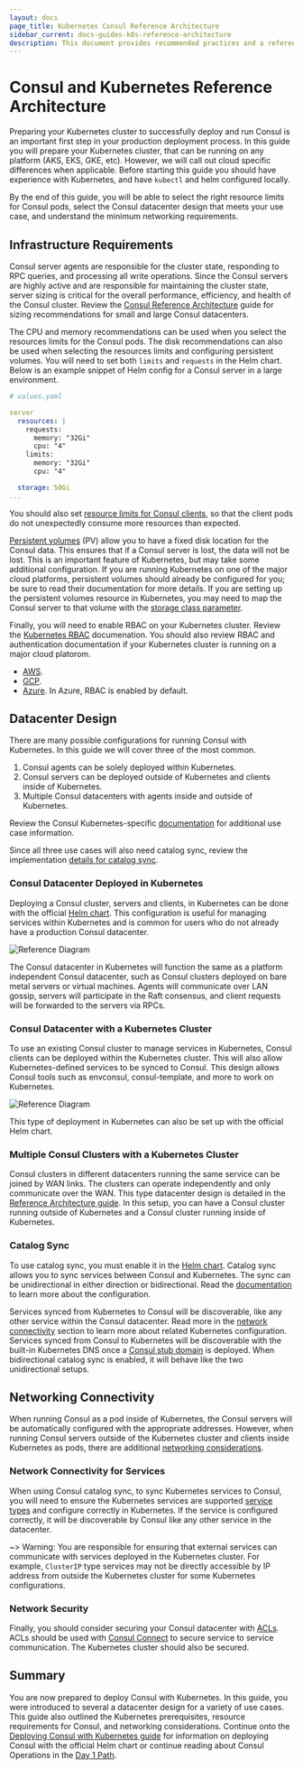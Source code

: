 ```yaml
---
layout: docs
page_title: Kubernetes Consul Reference Architecture
sidebar_current: docs-guides-k8s-reference-architecture
description: This document provides recommended practices and a reference architecture.
---
```


# Consul and Kubernetes Reference Architecture

Preparing your Kubernetes cluster to successfully deploy and run Consul is an
important first step in your production deployment process. In this guide you
will prepare your Kubernetes cluster, that can be running on any platform
(AKS, EKS, GKE, etc). However, we will call out cloud specific differences when
applicable. Before starting this guide you should have experience with
Kubernetes, and have `kubectl` and helm configured locally.

By the end of this guide, you will be able to select the right resource limits
for Consul pods, select the Consul datacenter design that meets your use case,
and understand the minimum networking requirements.

## Infrastructure Requirements

Consul server agents are responsible for the cluster state, responding to RPC
queries, and processing all write operations. Since the Consul servers are
highly active and are responsible for maintaining the cluster state, server
sizing is critical for the overall performance, efficiency, and health of the
Consul cluster. Review the [Consul Reference
Architecture](/consul/advanced/day-1-operations/reference-architecture#consul-servers)
guide for sizing recommendations for small and large Consul datacenters.

The CPU and memory recommendations can be used when you select the resources
limits for the Consul pods. The disk recommendations can also be used when
selecting the resources limits and configuring persistent volumes. You will
need to set both `limits` and `requests` in the Helm chart. Below is an example
snippet of Helm config for a Consul server in a large environment.

```yaml
# values.yaml

server
  resources: |
    requests:
      memory: "32Gi"
      cpu: "4"
    limits:
      memory: "32Gi"
      cpu: "4"

  storage: 50Gi
...
```

You should also set [resource limits for Consul
clients](https://www.consul.io/docs/platform/k8s/helm.html#v-client-resources),
so that the client pods do not unexpectedly consume more resources than
expected.

[Persistent
volumes](https://kubernetes.io/docs/concepts/storage/persistent-volumes/) (PV)
allow you to have a fixed disk location for the Consul data. This ensures that
if a Consul server is lost, the data will not be lost. This is an important
feature of Kubernetes, but may take some additional configuration. If you are
running Kubernetes on one of the major cloud platforms, persistent volumes
should already be configured for you; be sure to read their documentation for more
details. If you are setting up the persistent volumes resource in Kubernetes, you may need
to map the Consul server to that volume with the [storage class
parameter](https://www.consul.io/docs/platform/k8s/helm.html#v-server-storageclass).

Finally, you will need to enable RBAC on your Kubernetes cluster. Review
the [Kubernetes
RBAC](https://kubernetes.io/docs/reference/access-authn-authz/rbac/) documenation. You
should also review RBAC and authentication documentation if your Kubernetes cluster
is running on a major cloud platorom.

- [AWS](https://docs.aws.amazon.com/eks/latest/userguide/managing-auth.html).
- [GCP](https://cloud.google.com/kubernetes-engine/docs/how-to/role-based-access-control).
- [Azure](https://docs.microsoft.com/en-us/cli/azure/aks?view=azure-cli-latest#az-aks-create). In Azure, RBAC is enabled by default.

## Datacenter Design

There are many possible configurations for running Consul with Kubernetes. In this guide
we will cover three of the most common.

1. Consul agents can be solely deployed within Kubernetes.
1. Consul servers
   can be deployed outside of Kubernetes and clients inside of Kubernetes.
1. Multiple Consul datacenters with agents inside and outside of Kubernetes.

Review the Consul Kubernetes-specific
[documentation](https://www.consul.io/docs/platform/k8s/index.html#use-cases)
for additional use case information.

Since all three use cases will also need catalog sync, review the
implementation [details for catalog sync](https://www.consul.io/docs/platform/k8s/service-sync.html).

### Consul Datacenter Deployed in Kubernetes

Deploying a Consul cluster, servers and clients, in Kubernetes can be done with
the official [Helm
chart](https://www.consul.io/docs/platform/k8s/helm.html#using-the-helm-chart).
This configuration is useful for managing services within Kubernetes and is
common for users who do not already have a production Consul datacenter.

![Reference Diagram](/img/k8s-consul-simple.png 'Consul in Kubernetes Reference Diagram')

The Consul datacenter in Kubernetes will function the same as a platform
independent Consul datacenter, such as Consul clusters deployed on bare metal servers
or virtual machines. Agents will communicate over LAN gossip, servers
will participate in the Raft consensus, and client requests will be
forwarded to the servers via RPCs.

### Consul Datacenter with a Kubernetes Cluster

To use an existing Consul cluster to manage services in Kubernetes, Consul
clients can be deployed within the Kubernetes cluster. This will also allow
Kubernetes-defined services to be synced to Consul. This design allows Consul tools
such as envconsul, consul-template, and more to work on Kubernetes.

![Reference Diagram](/img/k8s-cluster-consul-datacenter.png 'Consul and Kubernetes Reference Diagram')

This type of deployment in Kubernetes can also be set up with the official Helm
chart.

### Multiple Consul Clusters with a Kubernetes Cluster

Consul clusters in different datacenters running the same service can be joined
by WAN links. The clusters can operate independently and only communicate over
the WAN. This type datacenter design is detailed in the [Reference Architecture
guide](/consul/advanced/day-1-operations/reference-architecture#multiple-datacenters).
In this setup, you can have a Consul cluster running outside of Kubernetes and
a Consul cluster running inside of Kubernetes.

### Catalog Sync

To use catalog sync, you must enable it in the [Helm
chart](https://www.consul.io/docs/platform/k8s/helm.html#v-synccatalog).
Catalog sync allows you to sync services between Consul and Kubernetes. The
sync can be unidirectional in either direction or bidirectional. Read the
[documentation](https://www.consul.io/docs/platform/k8s/service-sync.html) to
learn more about the configuration.

Services synced from Kubernetes to Consul will be discoverable, like any other
service within the Consul datacenter. Read more in the [network
connectivity](#networking-connectivity) section to learn more about related
Kubernetes configuration. Services synced from Consul to Kubernetes will be
discoverable with the built-in Kubernetes DNS once a [Consul stub
domain](https://www.consul.io/docs/platform/k8s/dns.html) is deployed. When
bidirectional catalog sync is enabled, it will behave like the two
unidirectional setups.

## Networking Connectivity

When running Consul as a pod inside of Kubernetes, the Consul servers will be
automatically configured with the appropriate addresses. However, when running
Consul servers outside of the Kubernetes cluster and clients inside Kubernetes
as pods, there are additional [networking
considerations](/consul/advanced/day-1-operations/reference-architecture#network-connectivity).

### Network Connectivity for Services

When using Consul catalog sync, to sync Kubernetes services to Consul, you will
need to ensure the Kubernetes services are supported [service
types](https://www.consul.io/docs/platform/k8s/service-sync.html#kubernetes-service-types)
and configure correctly in Kubernetes. If the service is configured correctly,
it will be discoverable by Consul like any other service in the datacenter.

~> Warning: You are responsible for ensuring that external services can communicate
with services deployed in the Kubernetes cluster. For example, `ClusterIP` type services
may not be directly accessible by IP address from outside the Kubernetes cluster
for some Kubernetes configurations.

### Network Security

Finally, you should consider securing your Consul datacenter with
[ACLs](/consul/advanced/day-1-operations/production-acls). ACLs should be used with [Consul
Connect](https://www.consul.io/docs/platform/k8s/connect.html) to secure
service to service communication. The Kubernetes cluster should also be
secured.

## Summary

You are now prepared to deploy Consul with Kubernetes. In this
guide, you were introduced to several a datacenter design for a variety of use
cases. This guide also outlined the Kubernetes prerequisites, resource
requirements for Consul, and networking considerations. Continue onto the
[Deploying Consul with Kubernetes
guide](/consul/getting-started-k8s/helm-deploy) for
information on deploying Consul with the official Helm chart or continue
reading about Consul Operations in the [Day 1 Path](https://learn.hashicorp.com/consul/?track=advanced#advanced).
